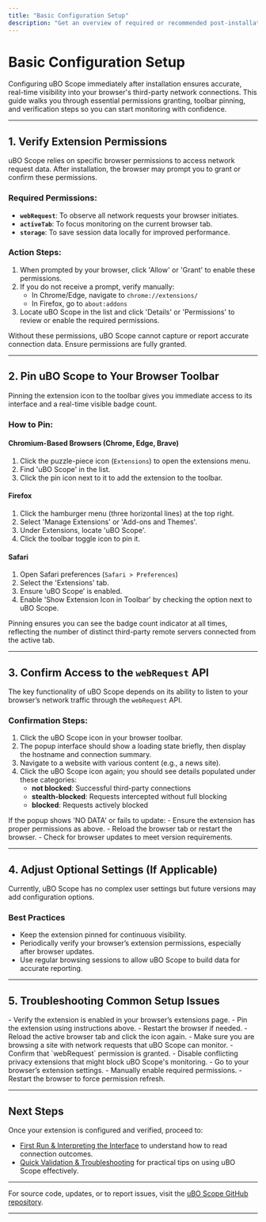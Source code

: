 ```yaml
---
title: "Basic Configuration Setup"
description: "Get an overview of required or recommended post-installation setup steps. Learn about permissions, how to pin the extension to your browser’s toolbar, and confirm uBO Scope’s access to the webRequest API, if prompted. This page ensures that your extension is configured for immediate real-world use."
---
```


# Basic Configuration Setup

Configuring uBO Scope immediately after installation ensures accurate, real-time visibility into your browser's third-party network connections. This guide walks you through essential permissions granting, toolbar pinning, and verification steps so you can start monitoring with confidence.

---

## 1. Verify Extension Permissions

uBO Scope relies on specific browser permissions to access network request data. After installation, the browser may prompt you to grant or confirm these permissions.

### Required Permissions:
- **`webRequest`**: To observe all network requests your browser initiates.
- **`activeTab`**: To focus monitoring on the current browser tab.
- **`storage`**: To save session data locally for improved performance.

### Action Steps:
1. When prompted by your browser, click 'Allow' or 'Grant' to enable these permissions.
2. If you do not receive a prompt, verify manually:
   - In Chrome/Edge, navigate to `chrome://extensions/`
   - In Firefox, go to `about:addons`
3. Locate uBO Scope in the list and click 'Details' or 'Permissions' to review or enable the required permissions.

<Note>
Without these permissions, uBO Scope cannot capture or report accurate connection data. Ensure permissions are fully granted.
</Note>

---

## 2. Pin uBO Scope to Your Browser Toolbar

Pinning the extension icon to the toolbar gives you immediate access to its interface and a real-time visible badge count.

### How to Pin:

#### Chromium-Based Browsers (Chrome, Edge, Brave)
1. Click the puzzle-piece icon (`Extensions`) to open the extensions menu.
2. Find 'uBO Scope' in the list.
3. Click the pin icon next to it to add the extension to the toolbar.

#### Firefox
1. Click the hamburger menu (three horizontal lines) at the top right.
2. Select 'Manage Extensions' or 'Add-ons and Themes'.
3. Under Extensions, locate 'uBO Scope'.
4. Click the toolbar toggle icon to pin it.

#### Safari
1. Open Safari preferences (`Safari > Preferences`)
2. Select the 'Extensions' tab.
3. Ensure ‘uBO Scope’ is enabled.
4. Enable 'Show Extension Icon in Toolbar' by checking the option next to uBO Scope.

<Check>
Pinning ensures you can see the badge count indicator at all times, reflecting the number of distinct third-party remote servers connected from the active tab.
</Check>

---

## 3. Confirm Access to the `webRequest` API

The key functionality of uBO Scope depends on its ability to listen to your browser’s network traffic through the `webRequest` API.

### Confirmation Steps:
1. Click the uBO Scope icon in your browser toolbar.
2. The popup interface should show a loading state briefly, then display the hostname and connection summary.
3. Navigate to a website with various content (e.g., a news site).
4. Click the uBO Scope icon again; you should see details populated under these categories:
   - **not blocked**: Successful third-party connections
   - **stealth-blocked**: Requests intercepted without full blocking
   - **blocked**: Requests actively blocked

<Warning>
If the popup shows 'NO DATA' or fails to update:
- Ensure the extension has proper permissions as above.
- Reload the browser tab or restart the browser.
- Check for browser updates to meet version requirements.
</Warning>

---

## 4. Adjust Optional Settings (If Applicable)

Currently, uBO Scope has no complex user settings but future versions may add configuration options.

### Best Practices
- Keep the extension pinned for continuous visibility.
- Periodically verify your browser’s extension permissions, especially after browser updates.
- Use regular browsing sessions to allow uBO Scope to build data for accurate reporting.

---

## 5. Troubleshooting Common Setup Issues

<AccordionGroup title="Troubleshooting Setup Issues">
<Accordion title="uBO Scope Icon Missing from Toolbar">
- Verify the extension is enabled in your browser’s extensions page.
- Pin the extension using instructions above.
- Restart the browser if needed.
</Accordion>
<Accordion title="Popup Shows 'NO DATA' or Blank Results">
- Reload the active browser tab and click the icon again.
- Make sure you are browsing a site with network requests that uBO Scope can monitor.
- Confirm that `webRequest` permission is granted.
- Disable conflicting privacy extensions that might block uBO Scope's monitoring.
</Accordion>
<Accordion title="Browser Prompt Did Not Appear for Permissions">
- Go to your browser’s extension settings.
- Manually enable required permissions.
- Restart the browser to force permission refresh.
</Accordion>
</AccordionGroup>

---

## Next Steps

Once your extension is configured and verified, proceed to:
- [First Run & Interpreting the Interface](/getting-started/first-steps-and-usage/first-run-and-interface) to understand how to read connection outcomes.
- [Quick Validation & Troubleshooting](/getting-started/first-steps-and-usage/quick-validation-and-troubleshooting) for practical tips on using uBO Scope effectively.


---

For source code, updates, or to report issues, visit the [uBO Scope GitHub repository](https://github.com/gorhill/uBO-Scope).


---